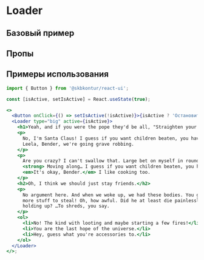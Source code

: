 
<Meta of={LoaderStories} />

# Loader

<Description />

## Базовый пример

<Primary />

## Пропы

<Controls />

## Примеры использования

```jsx harmony
import { Button } from '@skbkontur/react-ui';

const [isActive, setIsActive] = React.useState(true);

<>
  <Button onClick={() => setIsActive(!isActive)}>{isActive ? 'Остановить загрузку' : 'Продолжить загрузку'}</Button>
  <Loader type="big" active={isActive}>
    <h1>Yeah, and if you were the pope they'd be all, "Straighten your pope hat." And "Put on your good vestments."</h1>
    <p>
      No, I'm Santa Claus! I guess if you want children beaten, you have to do it yourself. We're also Santa Claus!
      Leela, Bender, we're going grave robbing.
    </p>
    <p>
      Are you crazy? I can't swallow that. Large bet on myself in round one. Hey, whatcha watching?
      <strong> Moving along… I guess if you want children beaten, you have to do it yourself.</strong>
      <em>It's okay, Bender.</em> I like cooking too.
    </p>
    <h2>Oh, I think we should just stay friends.</h2>
    <p>
      No argument here. And when we woke up, we had these bodies. You guys go on without me! I'm going to go… look for
      more stuff to steal! Oh, how awful. Did he at least die painlessly? …To shreds, you say. Well, how is his wife
      holding up? …To shreds, you say.
    </p>
    <ol>
      <li>No! The kind with looting and maybe starting a few fires!</li>
      <li>You are the last hope of the universe.</li>
      <li>Hey, guess what you're accessories to.</li>
    </ol>
  </Loader>
</>;
```
